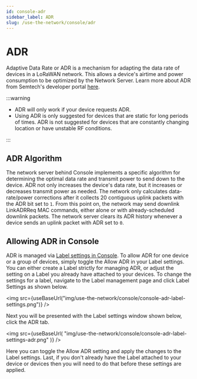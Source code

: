 ```yaml
---
id: console-adr
sidebar_label: ADR
slug: /use-the-network/console/adr
---
```


# ADR


Adaptive Data Rate or ADR is a mechanism for adapting the data rate of devices
in a LoRaWAN network. This allows a device's airtime and power consumption to be
optimized by the Network Server. Learn more about ADR from Semtech's developer
portal
[here](https://lora-developers.semtech.com/library/tech-papers-and-guides/understanding-adr/).

:::warning

- ADR will only work if your device requests ADR.
- Using ADR is only suggested for devices that are static for long periods of
  times. ADR is not suggested for devices that are constantly changing location
  or have unstable RF conditions. 
  
:::

## ADR Algorithm

The network server behind Console implements a specific algorithm for
determining the optimal data rate and transmit power to send down to the device.
ADR not only increases the device's data rate, but it increases or decreases
transmit power as needed. The network only calculates data-rate/power
corrections after it collects 20 contiguous uplink packets with the ADR bit set
to `1`. From this point on, the network may send downlink LinkADRReq MAC
commands, either alone or with already-scheduled downlink packets. The network
server clears its ADR history whenever a device sends an uplink packet with ADR
set to `0`.

## Allowing ADR in Console

ADR is managed via [Label settings in Console](/use-the-network/console/labels#labels-settings). To
allow ADR for one device or a group of devices, simply toggle the Allow ADR in
your Label settings. You can either create a Label strictly for managing ADR, or
adjust the setting on a Label you already have attached to your devices. To
change the settings for a label, navigate to the Label management page and click
Label Settings as shown below.

<img
  src={useBaseUrl("img/use-the-network/console/console-adr-label-settings.png")}
/>

Next you will be presented with the Label settings window shown below, click the
ADR tab.

<img
  src={useBaseUrl(
    "img/use-the-network/console/console-adr-label-settings-adr.png"
  )}
/>

Here you can toggle the Allow ADR setting and apply the changes to the Label
settings. Last, if you don't already have the Label attached to your device or
devices then you will need to do that before these settings are applied.
